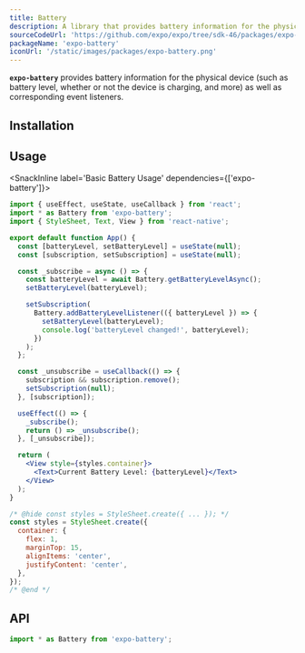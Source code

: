 ```yaml
---
title: Battery
description: A library that provides battery information for the physical device, as well as corresponding event listeners.
sourceCodeUrl: 'https://github.com/expo/expo/tree/sdk-46/packages/expo-battery'
packageName: 'expo-battery'
iconUrl: '/static/images/packages/expo-battery.png'
---
```



**`expo-battery`** provides battery information for the physical device (such as battery level, whether or not the device is charging, and more) as well as corresponding event listeners.

<PlatformsSection android emulator ios web />

## Installation

<APIInstallSection />

## Usage

<SnackInline label='Basic Battery Usage' dependencies={['expo-battery']}>

```jsx
import { useEffect, useState, useCallback } from 'react';
import * as Battery from 'expo-battery';
import { StyleSheet, Text, View } from 'react-native';

export default function App() {
  const [batteryLevel, setBatteryLevel] = useState(null);
  const [subscription, setSubscription] = useState(null);

  const _subscribe = async () => {
    const batteryLevel = await Battery.getBatteryLevelAsync();
    setBatteryLevel(batteryLevel);

    setSubscription(
      Battery.addBatteryLevelListener(({ batteryLevel }) => {
        setBatteryLevel(batteryLevel);
        console.log('batteryLevel changed!', batteryLevel);
      })
    );
  };

  const _unsubscribe = useCallback(() => {
    subscription && subscription.remove();
    setSubscription(null);
  }, [subscription]);

  useEffect(() => {
    _subscribe();
    return () => _unsubscribe();
  }, [_unsubscribe]);

  return (
    <View style={styles.container}>
      <Text>Current Battery Level: {batteryLevel}</Text>
    </View>
  );
}

/* @hide const styles = StyleSheet.create({ ... }); */
const styles = StyleSheet.create({
  container: {
    flex: 1,
    marginTop: 15,
    alignItems: 'center',
    justifyContent: 'center',
  },
});
/* @end */
```

</SnackInline>

## API

```js
import * as Battery from 'expo-battery';
```

<APISection packageName="expo-battery" />
